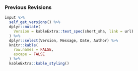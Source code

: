 ### Previous Revisions

```r
input %>% 
  self_get_versions() %>% 
  dplyr::mutate(
    Version = kableExtra::text_spec(short_sha, link = url)
  ) %>%
  dplyr::select(Version, Message, Date, Author) %>%
  knitr::kable(
    row.names = FALSE, 
    escape = FALSE
  ) %>% 
  kableExtra::kable_styling()
```
